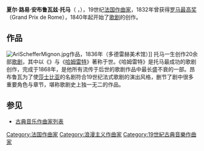 {{Infobox classical
| 中文名 = 托马
| 画像 = Ambroise Thomas 5.jpg
| 附注 =      
| 原文名 = Charles Louis Ambroise Thomas         
| 国别 = 法国  
| 出生日期 = 1811年8月5日
| 出生地 = 梅斯
| 逝世日期 = 1896年2月12日(84歲)
| 逝世地 = 巴黎
| 所属时期 = 浪漫主义
| 所属乐派 =  
| 擅长作品类型 = 歌剧
| 代表作 = 歌剧《迷娘》《哈姆雷特》
| 师从 = 
| 学生 = [[儒勒·马斯内|儒勒·马斯内]]、[[提奥多·杜布瓦|提奥多·杜布瓦]]
| 官方网站 = 
}}

'''夏尔·路易·安布鲁瓦兹·托马'''（{{lang-fr|'''Charles Louis Ambroise Thomas'''}} ，{{bd|1811年|8月5日|1896年|2月12日|catIdx=Thomas, Ambroise}}），19世纪[[法国|法国]][[作曲家|作曲家]]，1832年曾获得[[罗马最高奖|罗马最高奖]]（Grand Prix de Rome），1840年起开始了[[歌剧|歌剧]]的创作。

==作品==
[[File:AriSchefferMignon.jpg|thumb]]作品，1836年（多德雷赫美术馆）]]
托马一生创作20余部[[歌剧|歌剧]]，其中以《{{le|迷娘|Mignon}}》与《[[哈姆雷特|哈姆雷特]]》著称于世。《哈姆雷特》是托马最成功的歌剧创作，完成于1868年，是他所有流传于后世的歌剧作品中最长盛不衰的一部。昂布鲁瓦为了使[[莎士比亚|莎士比亚]]的名剧符合19世纪法式歌剧的演出风格，删节了剧中很多重要角色与章节，堪称歌剧史上独一无二的作品。

==参见==
* [[古典音乐作曲家列表|古典音乐作曲家列表]]

{{Authority control}}
{{DEFAULTSORT:Thomas, Ambroise}}

[[Category:法国作曲家|Category:法国作曲家]]
[[Category:浪漫主义作曲家|Category:浪漫主义作曲家]]
[[Category:19世紀古典音樂作曲家|Category:19世紀古典音樂作曲家]]
